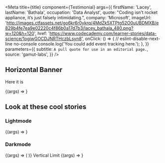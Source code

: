 
<Meta
  title={title}
  component={Testimonial}
  args={{
    firstName: 'Lacey',
    lastName: 'Bathala',
    occupation: 'Data Analyst',
    quote: "Coding isn't rocket appliance, it’s just falsely intimidating.",
    company: 'Microsoft',
    imageUrl:
      'http://images.ctfassets.net/go6kr6r0ykrq/4MdZk5XTPtg52O0uUBDMXB/e829b4fe7ea9e02220c4f86b0a17d7b3/lacey_bathala_480.png?w=120&h=120',
    href:
      'https://www.codecademy.com/learner-stories/data-science/1ogiwGOCDJNRTHczbLsyn8',
    onClick: () => {
      // eslint-disable-next-line no-console
      console.log('You could add event tracking here.');
    },
  }}
  parameters={{
    subtitle: `A pull quote for use in an editorial page.`,
    source: 'gamut-labs',
  }}
/>

## Horizontal Banner

Here it is

<Canvas withSource="open">
  <Story name="Testimonial">{(args) => <Testimonial {...args} />}</Story>
</Canvas>

<PropsTable story="Testimonial" />

## Look at these cool stories

<LayoutGrid gap={32}>
<Column size={6}>

### Lightmode

<Story name="Medium Vertical Light">
  {(args) => <Testimonial variant="vertical" {...args} />}
</Story>

</Column>
<Column size={6}>

### Darkmode

<Story name="Medium Vertical Dark">
  {(args) => (
    <Testimonial variant="vertical" hideAvatar mode="dark" {...args} />
  )}
</Story>

</Column>
<Column size={4}>
 Vertical Limit

<Story name="Small Light">
  {(args) => <Testimonial {...args} variant="vertical" />}
</Story>

</Column>
</LayoutGrid>
